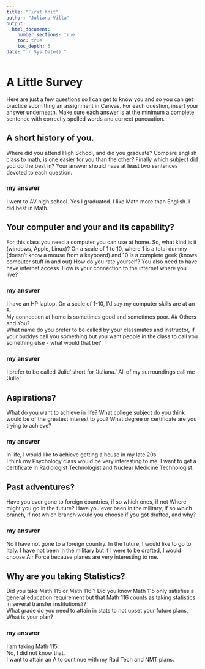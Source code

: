```yaml
---
title: "First Knit"
author: "Juliana Villa"
output: 
  html_document:
    number_sections: true
    toc: true
    toc_depth: 5
date: "`r Sys.Date()`"   
---
```


# A Little Survey

Here are just a few questions so I can get to know you and so you can get practice submitting an assignment in Canvas.  For each question, insert your answer underneath. Make sure each answer is at the minimum a complete sentence with correctly spelled words and correct puncuation. 

## A short history of you.  
Where did you attend High School, and did you graduate? Compare english class to math, is one easier for you than the other? Finally which subject did you do the best in? Your answer should have at least two sentences devoted to each question.  
  
### my answer     
I went to AV high school. 
Yes I graduated. 
I like Math more than English. 
I did best in Math.

     


## Your computer and your and its capability?  
 For this class  you need a computer you can use at home.  So, what kind is it (windows, Apple, Linux)?  On a scale of 1 to 10, where 1 is a total dummy (doesn't know a mouse from a keyboard) and 10 is a complete geek (knows computer stuff in and out) How do you rate yourself?  You also need to have have internet access. How is your connection to the internet where you live?

### my answer   
I have an HP laptop.
On a scale of 1-10, I'd say my computer skills are at an 8.  
My connection at home is sometimes good and sometimes poor. 
## Others and You?   
What name do you prefer to be called by your classmates and instructor, if your buddys call you something but you want people in the class to call you something else - what would that be?

### my answer     
I prefer to be called 'Julie' short for 'Juliana.'
All of my surroundings call me 'Julie.' 
 




## Aspirations?   
What do you want to achieve in life?  What college subject do you think would be of the greatest interest to you? What degree or certificate are you trying to achieve?

### my answer     
In life, I would like to achieve getting a house in my late 20s.  
I think my Psychology class would be very interesting to me.
I want to get a certificate in Radiologist Technologist and Nuclear Medicine Technologist. 




## Past adventures?  
Have you ever gone to foreign countries, if so which ones, if not Where might you go in the future?  Have you ever been in the military, if so which branch, if not which branch would you choose if you got drafted, and why?

### my answer     
No I have not gone to a foreign country. 
In the future, I would like to go to Italy. 
I have not been in the military but if I were to be drafted, I would choose Air Force because planes are very interesting to me. 




## Why are you taking Statistics?  
Did you take Math 115 or Math 116 ?  Did you know Math 115 only satisfies a general education requirement but that Math 116 counts as taking statistics in several transfer institutions??  
What grade do you need to attain in stats to not upset your future plans, What is your plan?  
 

### my answer     
I am taking Math 115.  
No, I did not know that.   
I want to attain an A to continue with my Rad Tech and NMT plans. 






  




